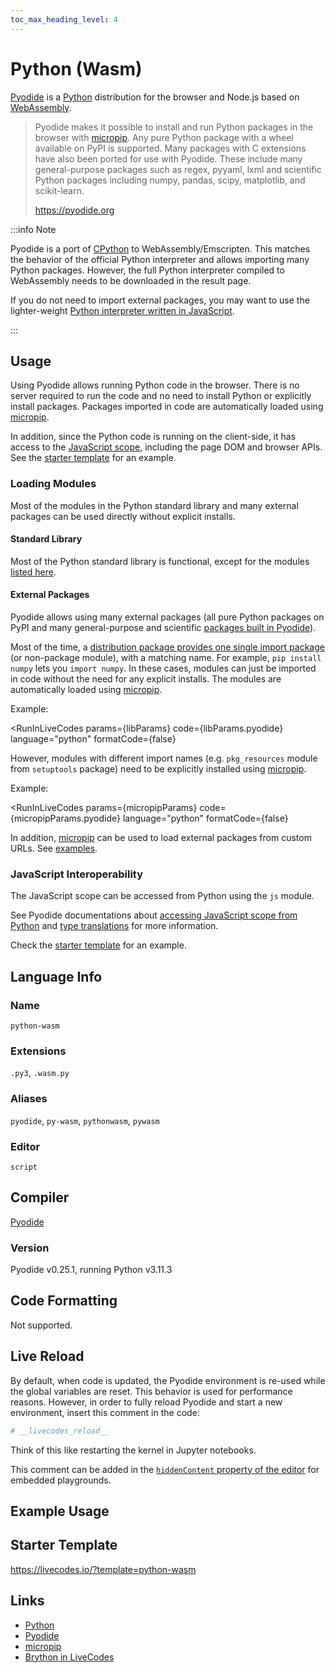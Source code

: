 ```yaml
---
toc_max_heading_level: 4
---
```


# Python (Wasm)


[Pyodide](https://pyodide.org) is a [Python](https://www.python.org/) distribution for the browser and Node.js based on [WebAssembly](https://webassembly.org/).

> Pyodide makes it possible to install and run Python packages in the browser with [micropip](https://micropip.pyodide.org). Any pure Python package with a wheel available on PyPI is supported. Many packages with C extensions have also been ported for use with Pyodide. These include many general-purpose packages such as regex, pyyaml, lxml and scientific Python packages including numpy, pandas, scipy, matplotlib, and scikit-learn.
>
> https://pyodide.org

:::info Note

Pyodide is a port of [CPython](https://github.com/python/cpython) to WebAssembly/Emscripten. This matches the behavior of the official Python interpreter and allows importing many Python packages. However, the full Python interpreter compiled to WebAssembly needs to be downloaded in the result page.

If you do not need to import external packages, you may want to use the lighter-weight [Python interpreter written in JavaScript](./python.mdx).

:::

## Usage

Using Pyodide allows running Python code in the browser. There is no server required to run the code and no need to install Python or explicitly install packages. Packages imported in code are automatically loaded using [micropip](https://micropip.pyodide.org).

In addition, since the Python code is running on the client-side, it has access to the [JavaScript scope](#javascript-interoperability), including the page DOM and browser APIs. See the [starter template](#starter-template) for an example.

### Loading Modules

Most of the modules in the Python standard library and many external packages can be used directly without explicit installs.

#### Standard Library

Most of the Python standard library is functional, except for the modules [listed here](https://pyodide.org/en/stable/usage/wasm-constraints.html).

#### External Packages

Pyodide allows using many external packages (all pure Python packages on PyPI and many general-purpose and scientific [packages built in Pyodide](https://pyodide.org/en/stable/usage/packages-in-pyodide.html)).

Most of the time, a [distribution package provides one single import package](https://packaging.python.org/en/latest/discussions/distribution-package-vs-import-package/) (or non-package module), with a matching name. For example, `pip install numpy` lets you `import numpy`. In these cases, modules can just be imported in code without the need for any explicit installs. The modules are automatically loaded using [micropip](https://micropip.pyodide.org).

Example:

<!-- prettier-ignore -->

<RunInLiveCodes
  params={libParams}
  code={libParams.pyodide}
  language="python"
  formatCode={false}
></RunInLiveCodes>

However, modules with different import names (e.g. `pkg_resources` module from `setuptools` package) need to be explicitly installed using [micropip](https://micropip.pyodide.org).

Example:

<!-- prettier-ignore -->

<RunInLiveCodes
  params={micropipParams}
  code={micropipParams.pyodide}
  language="python"
  formatCode={false}
></RunInLiveCodes>

In addition, [micropip](https://micropip.pyodide.org) can be used to load external packages from custom URLs. See [examples](https://micropip.pyodide.org/en/stable/project/usage.html#examples).

### JavaScript Interoperability

The JavaScript scope can be accessed from Python using the `js` module.

See Pyodide documentations about [accessing JavaScript scope from Python](https://pyodide.org/en/stable/usage/quickstart.html#accessing-javascript-scope-from-python) and [type translations](https://pyodide.org/en/stable/usage/type-conversions.html) for more information.

Check the [starter template](#starter-template) for an example.

## Language Info

### Name

`python-wasm`

### Extensions

`.py3`, `.wasm.py`

### Aliases

`pyodide`, `py-wasm`, `pythonwasm`, `pywasm`

### Editor

`script`

## Compiler

[Pyodide](https://pyodide.org)

### Version

Pyodide v0.25.1, running Python v3.11.3

## Code Formatting

Not supported.

## Live Reload

By default, when code is updated, the Pyodide environment is re-used while the global variables are reset. This behavior is used for performance reasons. However, in order to fully reload Pyodide and start a new environment, insert this comment in the code:

```python
# __livecodes_reload__
```

Think of this like restarting the kernel in Jupyter notebooks.

This comment can be added in the [`hiddenContent` property of the editor](../configuration/configuration-object.mdx#markup) for embedded playgrounds.

## Example Usage

<!-- prettier-ignore -->

<LiveCodes params={params} height="80vh"></LiveCodes>

## Starter Template

https://livecodes.io/?template=python-wasm

## Links

- [Python](https://www.python.org/)
- [Pyodide](https://pyodide.org)
- [micropip](https://micropip.pyodide.org)
- [Brython in LiveCodes](./python.mdx)
